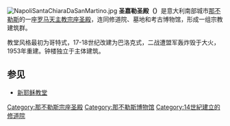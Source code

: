 [[File:NapoliSantaChiaraDaSanMartino.jpg|thumb]]
'''圣嘉勒圣殿（{{lang|it|Basilica di Santa Chiara}}）'''是意大利南部城市[[那不勒斯|那不勒斯]]的一座[[罗马天主教|罗马天主教]][[宗座圣殿|宗座圣殿]]，连同修道院、墓地和考古博物馆，形成一组宗教建筑群。 

教堂风格最初为哥特式，17-18世纪改建为巴洛克式，二战遭盟军轰炸毁于大火，1953年重建。钟楼独立于主体建筑。

== 参见 ==
* [[新耶稣教堂|新耶稣教堂]]

{{那不勒斯地标}}

[[Category:那不勒斯宗座圣殿|Category:那不勒斯宗座圣殿]]
[[Category:那不勒斯博物馆|Category:那不勒斯博物馆]]
[[Category:14世紀建立的修道院|Category:14世紀建立的修道院]]